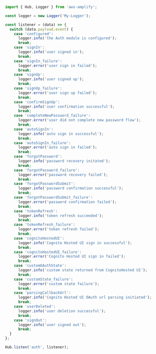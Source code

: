 ```javascript
import { Hub, Logger } from 'aws-amplify';

const logger = new Logger('My-Logger');

const listener = (data) => {
  switch (data.payload.event) {
    case 'configured':
      logger.info('the Auth module is configured');
      break;
    case 'signIn':
      logger.info('user signed in');
      break;
    case 'signIn_failure':
      logger.error('user sign in failed');
      break;
    case 'signUp':
      logger.info('user signed up');
      break;
    case 'signUp_failure':
      logger.error('user sign up failed');
      break;
    case 'confirmSignUp':
      logger.info('user confirmation successful');
      break;
    case 'completeNewPassword_failure':
      logger.error('user did not complete new password flow');
      break;
    case 'autoSignIn':
      logger.info('auto sign in successful');
      break;
    case 'autoSignIn_failure':
      logger.error('auto sign in failed');
      break;
    case 'forgotPassword':
      logger.info('password recovery initated');
      break;
    case 'forgotPassword_failure':
      logger.error('password recovery failed');
      break;
    case 'forgotPasswordSubmit':
      logger.info('password confirmation successful');
      break;
    case 'forgotPasswordSubmit_failure':
      logger.error('password confirmation failed');
      break;
    case 'tokenRefresh':
      logger.info('token refresh succeeded');
      break;
    case 'tokenRefresh_failure':
      logger.error('token refresh failed');
      break;
    case 'cognitoHostedUI':
      logger.info('Cognito Hosted UI sign in successful');
      break;
    case 'cognitoHostedUI_failure':
      logger.error('Cognito Hosted UI sign in failed');
      break;
    case 'customOAuthState':
      logger.info('custom state returned from CognitoHosted UI');
      break;
    case 'customState_failure':
      logger.error('custom state failure');
      break;
    case 'parsingCallbackUrl':
      logger.info('Cognito Hosted UI OAuth url parsing initiated');
      break;
    case 'userDeleted':
      logger.info('user deletion successful');
      break;
    case 'signOut':
      logger.info('user signed out');
      break;
  }
};

Hub.listen('auth', listener);
```
